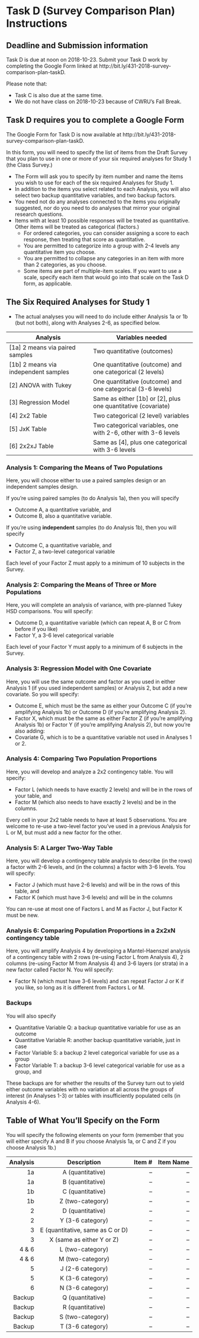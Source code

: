 # Task D (Survey Comparison Plan) Instructions {#taskD}

## Deadline and Submission information

Task D is due at noon on 2018-10-23. Submit your Task D work by completing the Google Form linked at http://bit.ly/431-2018-survey-comparison-plan-taskD. 

Please note that:

- Task C is also due at the same time. 
- We do not have class on 2018-10-23 because of CWRU's Fall Break.

## Task D requires you to complete a Google Form

The Google Form for Task D is now available at http://bit.ly/431-2018-survey-comparison-plan-taskD.

In this form, you will need to specify the list of items from the Draft Survey that you plan to use in one or more of your six required analyses for Study 1 (the Class Survey.) 

- The Form will ask you to specify by item number and name the items you wish to use for each of the six required Analyses for Study 1. 
- In addition to the items you select related to each Analysis, you will also select two backup quantitative variables, and two backup factors.
- You need not do any analyses connected to the items you originally suggested, nor do you need to do analyses that mirror your original research questions.
- Items with at least 10 possible responses will be treated as quantitative. Other items will be treated as categorical (factors.) 
    - For ordered categories, you can consider assigning a score to each response, then treating that score as quantitative.
    - You are permitted to categorize into a group with 2-4 levels any quantitative item you choose.
    - You are permitted to collapse any categories in an item with more than 2 categories, as you choose.
    - Some items are part of multiple-item scales. If you want to use a scale, specify each item that would go into that scale on the Task D form, as applicable.

## The Six Required Analyses for Study 1

- The actual analyses you will need to do include either Analysis 1a or 1b (but not both), along with Analyses 2-6, as specified below.

Analysis | Variables needed
------------------------------------ | --------------------------------------------
[1a] 2 means via paired samples | Two quantitative (outcomes)
[1b] 2 means via independent samples | One quantitative (outcome) and one categorical (2 levels)
[2] ANOVA with Tukey | One quantitative (outcome) and one categorical (3-6 levels)
[3] Regression Model | Same as either [1b] or [2], plus one quantitative (covariate)
[4] 2x2 Table        | Two categorical (2 level) variables
[5] JxK Table        | Two categorical variables, one with 2-6, other with 3-6 levels
[6] 2x2xJ Table      | Same as [4], plus one categorical with 3-6 levels


### Analysis 1: Comparing the Means of Two Populations

Here, you will choose either to use a paired samples design or an independent samples design. 

If you're using paired samples (to do Analysis 1a), then you will specify

- Outcome A, a quantitative variable, and 
- Outcome B, also a quantitative variable.

If you're using **independent** samples (to do Analysis 1b), then you will specify

- Outcome C, a quantitative variable, and
- Factor Z, a two-level categorical variable

Each level of your Factor Z must apply to a minimum of 10 subjects in the Survey.

### Analysis 2: Comparing the Means of Three or More Populations

Here, you will complete an analysis of variance, with pre-planned Tukey HSD comparisons. You will specify:

- Outcome D, a quantitative variable (which can repeat A, B or C from before if you like)
- Factor Y, a 3-6 level categorical variable

Each level of your Factor Y must apply to a minimum of 6 subjects in the Survey.

### Analysis 3: Regression Model with One Covariate

Here, you will use the same outcome and factor as you used in either Analysis 1 (if you used independent samples) or Analysis 2, but add a new covariate. So you will specify:

- Outcome E, which must be the same as either your Outcome C (if you're amplifying Analysis 1b) or Outcome D (if you're amplifying Analysis 2).
- Factor X, which must be the same as either Factor Z (if you're amplifying Analysis 1b) or Factor Y (if you're amplifying Analysis 2), but now you're also adding:
- Covariate G, which is to be a quantitative variable not used in Analyses 1 or 2.

### Analysis 4: Comparing Two Population Proportions

Here, you will develop and analyze a 2x2 contingency table. You will specify:

- Factor L (which needs to have exactly 2 levels) and will be in the rows of your table, and
- Factor M (which also needs to have exactly 2 levels) and be in the columns.

Every cell in your 2x2 table needs to have at least 5 observations. You are welcome to re-use a two-level factor you've used in a previous Analysis for L or M, but must add a new factor for the other.

### Analysis 5: A Larger Two-Way Table

Here, you will develop a contingency table analysis to describe (in the rows) a factor with 2-6 levels, and (in the columns) a factor with 3-6 levels. You will specify:

- Factor J (which must have 2-6 levels) and will be in the rows of this table, and
- Factor K (which must have 3-6 levels) and will be in the columns

You can re-use at most one of Factors L and M as Factor J, but Factor K must be new.

### Analysis 6: Comparing Population Proportions in a 2x2xN contingency table 

Here, you will amplify Analysis 4 by developing a Mantel-Haenszel analysis of a contingency table with 2 rows (re-using Factor L from Analysis 4), 2 columns (re-using Factor M from Analysis 4) and 3-6 layers (or strata) in a new factor called Factor N. You wlil specify:

- Factor N (which must have 3-6 levels) and can repeat Factor J or K if you like, so long as it is different from Factors L or M.

### Backups

You will also specify

- Quantitative Variable Q: a backup quantitative variable for use as an outcome
- Quantitative Variable R: another backup quantitative variable, just in case
- Factor Variable S: a backup 2 level categorical variable for use as a group
- Factor Variable T: a backup 3-6 level categorical variable for use as a group, and

These backups are for whether the results of the Survey turn out to yield either outcome variables with no variation at all across the groups of interest (in Analyses 1-3) or tables with insufficiently populated cells (in Analysis 4-6).

## Table of What You'll Specify on the Form

You will specify the following elements on your form (remember that you will either specify A and B if you choose Analysis 1a, or C and Z if you choose Analysis 1b.)

Analysis | Description | Item # | Item Name
----: | :-----------------: | -----: | -----:
1a | A (quantitative) | -- | -- 
1a | B (quantitative) | -- | --
1b | C (quantitative) | -- | --
1b | Z (two-category) | -- | --
2  | D (quantitative) | -- | --
2  | Y (3-6 category) | -- | --
3  | E (quantitative, same as C or D) | -- | --
3  | X (same as either Y or Z) | -- | -- 
4 & 6 | L (two-category) | -- | --
4 & 6 | M (two-category) | -- | --
5  | J (2-6 category) | -- | --
5  | K (3-6 category) | -- | --
6  | N (3-6 category) | -- | --
Backup | Q (quantitative) | -- | --
Backup | R (quantitative) | -- | --
Backup | S (two-category) | -- | --
Backup | T (3-6 category) | -- | --
